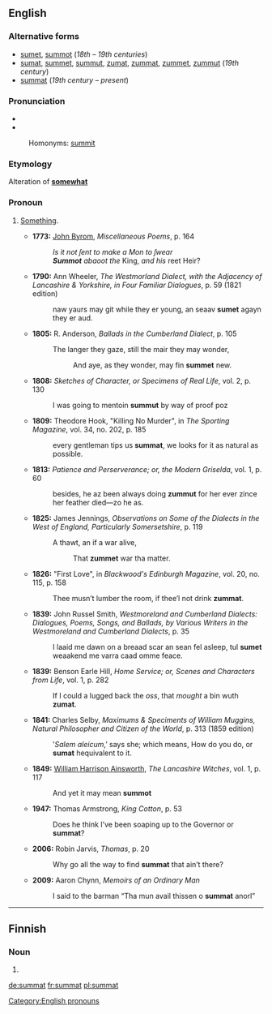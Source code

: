 ==English==

===Alternative forms===
* [[sumet]], [[summot]] (''18th – 19th centuries'')
* [[sumat]], [[summet]], [[summut]], [[zumat]], [[zummat]], [[zummet]], [[zummut]] (''19th century'')
* [[summat]] (''19th century – present'')

===Pronunciation===
* {{IPA|/ˈsʌmət/}}
* {{IPA|/ˈzʌmət/}}
: Homonyms: [[summit]] {{qualifier|in some dialects}}

===Etymology===
Alteration of '''[[somewhat]]'''

===Pronoun===
{{en-pron}}

# {{context|British|regional|lang=en}} [[something|Something]].
#* '''1773:''' [[w:John Byrom|John Byrom]], ''Miscellaneous Poems'', p. 164
#*: ''Is it not ſent to make a Mon to ſwear''
#*: '''''Summot''' abaoot the'' King, ''and his'' reet Heir?
#* '''1790:''' Ann Wheeler, ''The Westmorland Dialect, with the Adjacency of Lancashire & Yorkshire, in Four Familiar Dialogues'', p. 59 (1821 edition)
#*: naw yaurs may git while they er young, an seaav '''sumet''' agayn they er aud.
#* '''1805:''' R. Anderson, ''Ballads in the Cumberland Dialect'', p. 105
#*: The langer they gaze, still the mair they may wonder,
#*:: And aye, as they wonder, may fin '''summet''' new.
#* '''1808:''' ''Sketches of Character, or Specimens of Real Life'', vol. 2, p. 130
#*: I was going to mentoin '''summut''' by way of proof poz
#* '''1809:''' Theodore Hook, "Killing No Murder", in ''The Sporting Magazine'', vol. 34, no. 202, p. 185
#*: every gentleman tips us '''summat''', we looks for it as natural as possible.
#* '''1813:''' ''Patience and Perserverance; or, the Modern Griselda'', vol. 1, p. 60
#*: besides, he az been always doing '''zummut''' for her ever zince her feather died—zo he as.
#* '''1825:''' James Jennings, ''Observations on Some of the Dialects in the West of England, Particularly Somersetshire'', p. 119
#*: A thawt, an if a war alive,
#*:: That '''zummet''' war tha matter.
#* '''1826:''' "First Love", in ''Blackwood's Edinburgh Magazine'', vol. 20, no. 115, p. 158
#*: Thee musn’t lumber the room, if thee’l not drink '''zummat'''.
#* '''1839:''' John Russel Smith, ''Westmoreland and Cumberland Dialects: Dialogues, Poems, Songs, and Ballads, by Various Writers in the Westmoreland and Cumberland Dialects'', p. 35
#*: I laaid me dawn on a breaad scar an sean fel asleep, tul '''sumet''' weaakend me varra caad omme feace.
#* '''1839:''' Benson Earle Hill, ''Home Service; or, Scenes and Characters from Life'', vol. 1, p. 282
#*: If I could a lugged back the ''oss'', that ''mought'' a bin wuth '''zumat'''.
#* '''1841:''' Charles Selby, ''Maximums & Speciments of William Muggins, Natural Philosopher and Citizen of the World'', p. 313 (1859 edition)
#*:‛''Salem aleicum'',’ says she; which means, How do you do, or '''sumat''' hequivalent to it.
#* '''1849:''' [[w:William Harrison Ainsworth|William Harrison Ainsworth]], ''The Lancashire Witches'', vol. 1, p. 117
#*: And yet it may mean '''summot'''
#* '''1947:''' Thomas Armstrong, ''King Cotton'', p. 53
#*: Does he think I’ve been soaping up to the Governor or '''summat'''?
#* '''2006:''' Robin Jarvis, ''Thomas'', p. 20
#*: Why go all the way to find '''summat''' that ain’t there?
#* '''2009:''' Aaron Chynn, ''Memoirs of an Ordinary Man''
#*: I said to the barman “Tha mun avail thissen o '''summat''' anorl”

[[Category:English pronouns]]

----

==Finnish==

===Noun===
{{head|fi|noun form}}

# {{plural of|summa|lang=fi}}

[[de:summat]]
[[fr:summat]]
[[pl:summat]]